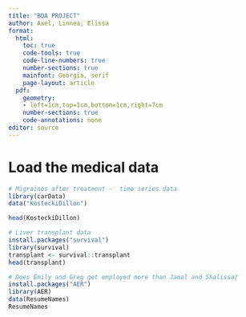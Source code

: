 ```yaml
---
title: "BDA PROJECT"
author: Axel, Linnea, Elissa
format: 
  html:
    toc: true
    code-tools: true
    code-line-numbers: true  
    number-sections: true
    mainfont: Georgia, serif
    page-layout: article
  pdf:  
    geometry:
    - left=1cm,top=1cm,bottom=1cm,right=7cm
    number-sections: true
    code-annotations: none
editor: source
---
```


# Load the medical data 

```r
# Migraines after treatment -  time series data
library(carData)
data("KosteckiDillon")

head(KosteckiDillon)
```

```r
# Liver transplant data
install.packages("survival")
library(survival)
transplant <- survival::transplant
head(transplant)
```

```r
# Does Emily and Greg get employed more than Jamal and Shalissa?
install.packages("AER")
library(AER)
data(ResumeNames)
ResumeNames
```